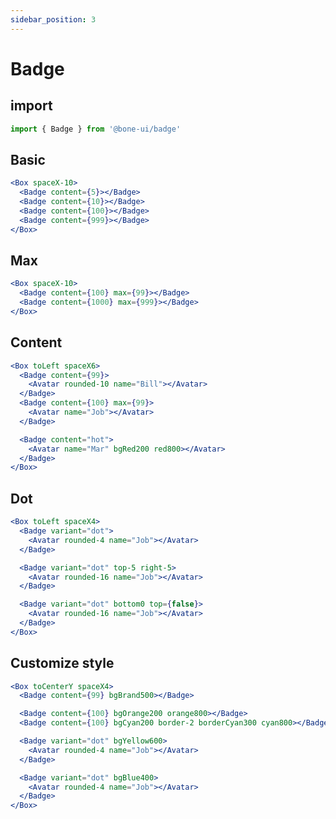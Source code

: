 ```yaml
---
sidebar_position: 3
---
```


# Badge

## import

```jsx
import { Badge } from '@bone-ui/badge'
```

## Basic

```jsx live
<Box spaceX-10>
  <Badge content={5}></Badge>
  <Badge content={10}></Badge>
  <Badge content={100}></Badge>
  <Badge content={999}></Badge>
</Box>
```

## Max

```jsx live
<Box spaceX-10>
  <Badge content={100} max={99}></Badge>
  <Badge content={1000} max={999}></Badge>
</Box>
```

## Content

```jsx live
<Box toLeft spaceX6>
  <Badge content={99}>
    <Avatar rounded-10 name="Bill"></Avatar>
  </Badge>
  <Badge content={100} max={99}>
    <Avatar name="Job"></Avatar>
  </Badge>

  <Badge content="hot">
    <Avatar name="Mar" bgRed200 red800></Avatar>
  </Badge>
</Box>
```

## Dot

```jsx live
<Box toLeft spaceX4>
  <Badge variant="dot">
    <Avatar rounded-4 name="Job"></Avatar>
  </Badge>

  <Badge variant="dot" top-5 right-5>
    <Avatar rounded-16 name="Job"></Avatar>
  </Badge>

  <Badge variant="dot" bottom0 top={false}>
    <Avatar rounded-16 name="Job"></Avatar>
  </Badge>
</Box>
```

## Customize style

```jsx live
<Box toCenterY spaceX4>
  <Badge content={99} bgBrand500></Badge>

  <Badge content={100} bgOrange200 orange800></Badge>
  <Badge content={100} bgCyan200 border-2 borderCyan300 cyan800></Badge>

  <Badge variant="dot" bgYellow600>
    <Avatar rounded-4 name="Job"></Avatar>
  </Badge>

  <Badge variant="dot" bgBlue400>
    <Avatar rounded-4 name="Job"></Avatar>
  </Badge>
</Box>
```
